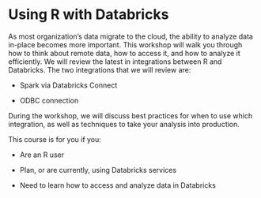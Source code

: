 # Using R with Databricks  {.unnumbered}

As most organization’s data migrate to the cloud, the ability to analyze data 
in-place becomes more important. This workshop will walk you through how to
think about remote data, how to access it, and how to analyze it efficiently. 
We will review the latest in integrations between R and Databricks. The two 
integrations that we will review are:

- Spark via Databricks Connect

- ODBC connection

During the workshop, we will discuss best practices for when to use which
integration, as well as techniques to take your analysis into production.

This course is for you if you:

- Are an R user

- Plan, or are currently, using Databricks services

- Need to learn how to access and analyze data in Databricks
